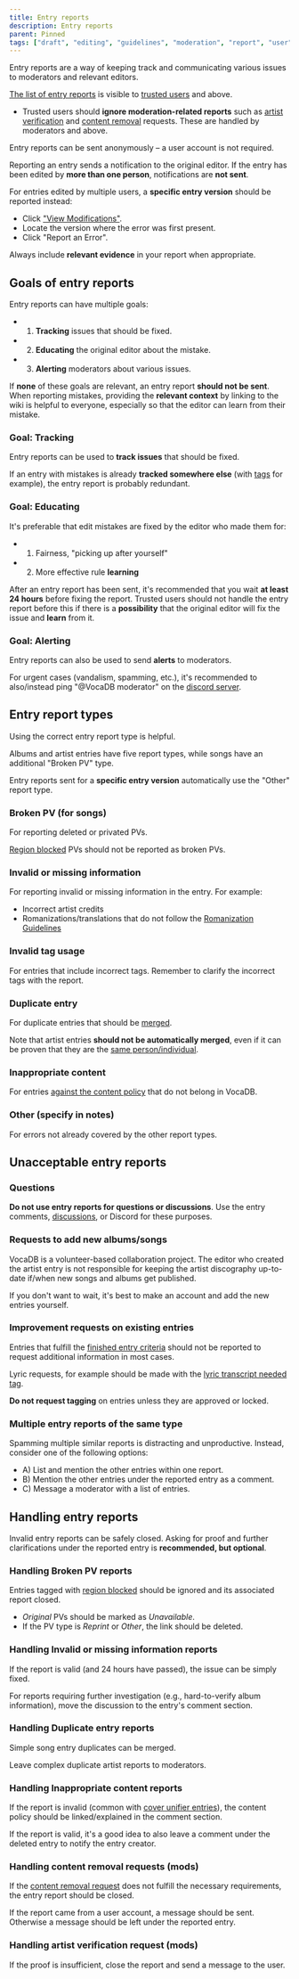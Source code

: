 ---
title: Entry reports
description: Entry reports
parent: Pinned
tags: ["draft", "editing", "guidelines", "moderation", "report", "user", "documentation", "vocadb"]
---

Entry reports are a way of keeping track and communicating various issues to moderators and relevant editors. 

[The list of entry reports](https://vocadb.net/Admin/ViewEntryReports) is visible to [trusted users](/docs/documentation/user-groups) and above.

- Trusted users should **ignore moderation-related reports** such as [artist verification](/docs/artists/artist-verification) and [content removal](/docs/other-guidelines/content-removal-guidelines) requests. These are handled by moderators and above.

Entry reports can be sent anonymously – a user account is not required.

Reporting an entry sends a notification to the original editor. If the entry has been edited by **more than one person**, notifications are **not sent**.

For entries edited by multiple users, a **specific entry version** should be reported instead: 
- Click ["View Modifications"](/docs/songs/song-entry-page#view-modifications).
- Locate the version where the error was first present.
- Click "Report an Error". 

Always include **relevant evidence** in your report when appropriate.

## Goals of entry reports

Entry reports can have multiple goals:
- 1) **Tracking** issues that should be fixed.
- 2) **Educating** the original editor about the mistake.
- 3) **Alerting** moderators about various issues.

If **none** of these goals are relevant, an entry report **should not be sent**.
When reporting mistakes, providing the **relevant context** by linking to the wiki is helpful to everyone, especially so that the editor can learn from their mistake. 

### Goal: Tracking

Entry reports can be used to **track issues** that should be fixed.

If an entry with mistakes is already **tracked somewhere else** (with [tags](/docs/secondary-entry-types/tags#editor-notes) for example), the entry report is probably redundant.

### Goal: Educating

It's preferable that edit mistakes are fixed by the editor who made them for:
- 1) Fairness, "picking up after yourself"
- 2) More effective rule **learning**

After an entry report has been sent, it's recommended that you wait **at least 24 hours** before fixing the report. Trusted users should not handle the entry report before this if there is a **possibility** that the original editor will fix the issue and **learn** from it.

### Goal: Alerting

Entry reports can also be used to send **alerts** to moderators.

 For urgent cases (vandalism, spamming, etc.), it's recommended to also/instead ping "@VocaDB moderator" on the [discord server](https://discord.com/invite/3bwXQNXKCz).

## Entry report types

Using the correct entry report type is helpful. 

Albums and artist entries have five report types, while songs have an additional "Broken PV" type.

Entry reports sent for a **specific entry version** automatically use the "Other" report type.

### Broken PV (for songs)

For reporting deleted or privated PVs.

[Region blocked](https://vocadb.net/T/8226) PVs should not be reported as broken PVs.

### Invalid or missing information

For reporting invalid or missing information in the entry. For example:
- Incorrect artist credits
- Romanizations/translations that do not follow the [Romanization Guidelines](/docs/other-guidelines/romanization-guidelines)

### Invalid tag usage

For entries that include incorrect tags. Remember to clarify the incorrect tags with the report.

### Duplicate entry

For duplicate entries that should be [merged](/docs/other-guidelines/merging-entries). 

Note that artist entries **should not be automatically merged**, even if it can be proven that they are the [same person/individual](/docs/other-guidelines/merging-entries#splitting-artist-entries).

### Inappropriate content

For entries [against the content policy](/docs/other-guidelines/content-policy) that do not belong in VocaDB.

### Other (specify in notes)

For errors not already covered by the other report types.

## Unacceptable entry reports

### Questions

**Do not use entry reports for questions or discussions**. Use the entry comments, [discussions](https://vocadb.net/discussion), or Discord for these purposes. 

### Requests to add new albums/songs 

VocaDB is a volunteer-based collaboration project. The editor who created the artist entry is not responsible for keeping the artist discography up-to-date if/when new songs and albums get published. 

If you don't want to wait, it's best to make an account and add the new entries yourself.  

### Improvement requests on existing entries

Entries that fulfill the [finished entry criteria](/docs/songs/song-entry-editing#finished-song-entry-requirements) should not be reported to request additional information in most cases.

Lyric requests, for example should be made with the [lyric transcript needed tag](https://vocadb.net/T/6362/lyric-transcript-needed).

**Do not request tagging** on entries unless they are approved or locked.

### Multiple entry reports of the same type

Spamming multiple similar reports is distracting and unproductive. Instead, consider one of the following options:
- A) List and mention the other entries within one report.
- B) Mention the other entries under the reported entry as a comment.
- C) Message a moderator with a list of entries.

## Handling entry reports

Invalid entry reports can be safely closed. Asking for proof and further clarifications under the reported entry is **recommended, but optional**.

### Handling Broken PV reports

Entries tagged with [region blocked](https://vocadb.net/T/8226) should be ignored and its associated report closed.

- *Original* PVs should be marked as *Unavailable*.
- If the PV type is *Reprint* or *Other*, the link should be deleted. 

### Handling Invalid or missing information reports

If the report is valid (and 24 hours have passed), the issue can be simply fixed.

For reports requiring further investigation (e.g., hard-to-verify album information), move the discussion to the entry's comment section.

### Handling Duplicate entry reports

Simple song entry duplicates can be merged.

Leave complex duplicate artist reports to moderators.

### Handling Inappropriate content reports

If the report is invalid (common with [cover unifier entries](https://vocadb.net/T/6751/out-of-scope-cover-unifier)), the content policy should be linked/explained in the comment section.

If the report is valid, it's a good idea to also leave a comment under the deleted entry to notify the entry creator.

### Handling content removal requests (mods)

If the [content removal request](/docs/other-guidelines/content-removal-guidelines) does not fulfill the necessary requirements, the entry report should be closed. 

If the report came from a user account, a message should be sent. Otherwise a message should be left under the reported entry.

### Handling artist verification request (mods)

If the proof is insufficient, close the report and send a message to the user.